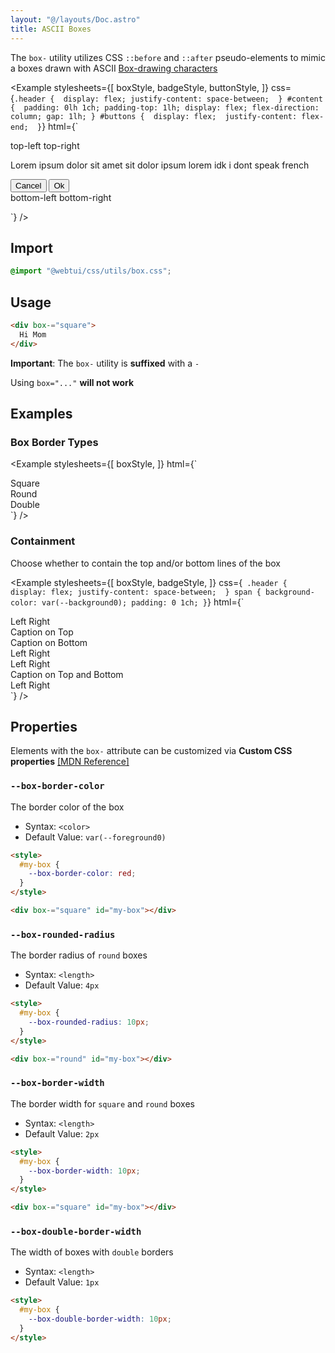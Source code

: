 ```yaml
---
layout: "@/layouts/Doc.astro"
title: ASCII Boxes
---
```



The `box-` utility utilizes CSS `::before` and `::after` pseudo-elements to mimic a boxes drawn with ASCII [Box-drawing characters](https://en.wikipedia.org/wiki/Box-drawing_characters)

<Example 
    stylesheets={[
        boxStyle, 
        badgeStyle,
        buttonStyle,
    ]}
    css={`.header { 
    display: flex;
    justify-content: space-between; 
}
#content { 
    padding: 0lh 1ch;
    padding-top: 1lh;
    display: flex;
    flex-direction: column;
    gap: 1lh;
}
#buttons { 
    display: flex; 
    justify-content: flex-end; 
}`}
    html={`<div box-="square contain:none">
    <div class="header">
        <span is-="badge" variant-="background0">top-left</span>
        <span is-="badge" variant-="background0">top-right</span>
    </div>
    <div id="content">
        <p>Lorem ipsum dolor sit amet sit dolor ipsum lorem idk i dont speak french</p>
        <div id="buttons">
            <button box-="round">Cancel</button>
            <button box-="round">Ok</button>
        </div>
    </div>
    <div class="header">
        <span is-="badge" variant-="background0">bottom-left</span>
        <span is-="badge" variant-="background0">bottom-right</span>
    </div>
</div>`}
/>

## Import

```css
@import "@webtui/css/utils/box.css";
```

## Usage

```html
<div box-="square">
  Hi Mom
</div>
```

**Important**: The `box-` utility is **suffixed** with a `-`

Using `box="..."` **will not work**

## Examples

### Box Border Types

<Example 
    stylesheets={[
        boxStyle, 
    ]}
    html={`
<div box-="square">Square</div>
<div box-="round">Round</div>
<div box-="double">Double</div>
`}
/>

### Containment

Choose whether to contain the top and/or bottom lines of the box

<Example 
    stylesheets={[
        boxStyle, 
        badgeStyle,
    ]}
    css={`
    .header { 
        display: flex;
        justify-content: space-between; 
}
span {
    background-color: var(--background0);
    padding: 0 1ch;
}`}
    html={`
<!-- Do not contain the top row -->
<div box-="square contain:!top">
    <div class="header">
        <span>Left</span>
        <span>Right</span>
    </div>
    Caption on Top
</div>

<!-- Do not contain the bottom row -->
<div box-="square contain:!bottom">
    Caption on Bottom
    <div class="header">
        <span>Left</span>
        <span>Right</span>
    </div>
</div>

<!-- Do not contain the top or bottom rows -->
<div box-="square contain:none">
    <div class="header">
        <span>Left</span>
        <span>Right</span>
    </div>
    Caption on Top and Bottom
    <div class="header">
        <span>Left</span>
        <span>Right</span>
    </div>
</div>
`}
/>

## Properties

Elements with the `box-` attribute can be customized via **Custom CSS properties** [[MDN Reference]](https://developer.mozilla.org/en-US/docs/Web/CSS/@property)

### `--box-border-color`

The border color of the box

- Syntax: `<color>`
- Default Value: `var(--foreground0)`

```html
<style>
  #my-box {
    --box-border-color: red;
  }
</style>

<div box-="square" id="my-box"></div>
```

### `--box-rounded-radius`

The border radius of `round` boxes

- Syntax: `<length>`
- Default Value: `4px`

```html
<style>
  #my-box {
    --box-rounded-radius: 10px;
  }
</style>

<div box-="round" id="my-box"></div>
```

### `--box-border-width`

The border width for `square` and `round` boxes

- Syntax: `<length>`
- Default Value: `2px`

```html
<style>
  #my-box {
    --box-border-width: 10px;
  }
</style>

<div box-="square" id="my-box"></div>
```

### `--box-double-border-width`

The width of boxes with `double` borders

- Syntax: `<length>`
- Default Value: `1px`

```html
<style>
  #my-box {
    --box-double-border-width: 10px;
  }
</style>
```
